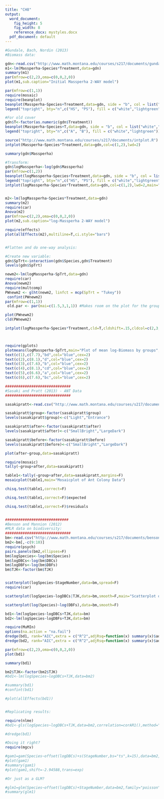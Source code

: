 ```yaml
---
title: "CH8"
output:
  word_document:
    fig_height: 5
    fig_width: 8
    reference_docx: mystyles.docx
  pdf_document: default
---
```


```r



#Gundale, Bach, Nordin (2013)
#Biomass data:

gdn<-read.csv("http://www.math.montana.edu/courses/s217/documents/gundalebachnordin_2.csv")
m1<-lm(Massperha~Species*Treatment,data=gdn)
summary(m1)
par(mfrow=c(2,2),oma=c(0,0,2,0))
plot(m1,sub.caption="Initial Massperha 2-WAY model")

par(mfrow=c(1,1))
require(mosaic)
require(beanplot)
beanplot(Massperha~Species+Treatment,data=gdn, side = "b", col = list("white","lightgreen"),xlab="Treatment",ylab="Biomass")
legend("topright", bty="n",c("HS", "PS"), fill = c("white","lightgreen"))

#For old cover
gdn$T<-factor(as.numeric(gdn$Treatment))
beanplot(Massperha~Species+T,data=gdn, side = "b", col = list("white","lightgreen"),horizontal=T)
legend("topright", bty="n",c("A", "B"), fill = c("white","lightgreen"))

source("http://www.math.montana.edu/courses/s217/documents/intplot.R")
intplot(Massperha~Species*Treatment,data=gdn,col=c(1,2),lwd=2)

summary(gdn$Massperha)

#Transform:
gdn$logMassperha<-log(gdn$Massperha)
par(mfrow=c(1,2))
beanplot(logMassperha~Species+Treatment,data=gdn, side = "b", col = list("white","lightgreen"),xlab="Treatment",ylab="log-Biomass",main="(a)")
legend("topright", bty="n",c("HS", "PS"), fill = c("white","lightgreen"))
intplot(logMassperha~Species*Treatment,data=gdn,col=c(1,2),lwd=2,main="(b)")


m2<-lm(logMassperha~Species*Treatment,data=gdn)
summary(m2)
require(car)
Anova(m2)
par(mfrow=c(2,2),oma=c(0,0,2,0))
plot(m2,sub.caption="log-Massperha 2-WAY model")

require(effects)
plot(allEffects(m2),multiline=T,ci.style="bars")


#Flatten and do one-way analysis:

#Create new variable:
gdn$SpTrt<-interaction(gdn$Species,gdn$Treatment)
levels(gdn$SpTrt)

newm2<-lm(logMassperha~SpTrt,data=gdn)
require(car)
Anova(newm2)
require(multcomp)
PWnewm2 <- glht(newm2, linfct = mcp(SpTrt = "Tukey"))
 confint(PWnewm2)
par(mfrow=c(1,1))
 old.par <- par(mai=c(1.5,3,1,1)) #Makes room on the plot for the group names

plot(PWnewm2)
cld(PWnewm2)
```

```r

intplot(logMassperha~Species*Treatment,cld=T,cldshift=.15,cldcol=c(2,3,4,5,6,8),data=gdn,lwd=2,main="Interaction with CLD from Tukey's HSD on One-Way ANOVA")



require(gplots)
plotmeans(logMassperha~SpTrt,main="Plot of mean log-Biomass by groups",data=gdn,ylab="log-Biomass", mean.labels = T,digits=2 ,barcol="red",col="black")
text(c(1),c(7.7),"bd",col="blue",cex=2)
text(c(2),c(8.1),"d",col="blue",cex=2)
text(c(3),c(7.6),"b",col="blue",cex=2)
text(c(4),c(8.1),"cd",col="blue",cex=2)
text(c(5),c(6.6),"a",col="blue",cex=2)
text(c(6),c(7.6),"bc",col="blue",cex=2)

##############################
#Sasaki and Pratt (2013) - ANT Data
##############################

sasakipratt<-read.csv("http://www.math.montana.edu/courses/s217/documents/sasakipratt.csv")

sasakipratt$group<-factor(sasakipratt$group)
levels(sasakipratt$group)<-c("Light","Entrance")

sasakipratt$after<-factor(sasakipratt$after)
levels(sasakipratt$after)<-c("SmallBright","LargeDark")

sasakipratt$before<-factor(sasakipratt$before)
levels(sasakipratt$before)<-c("SmallBright","LargeDark")

plot(after~group,data=sasakipratt)

require(mosaic)
tally(~group+after,data=sasakipratt)

table1<-tally(~group+after,data=sasakipratt,margins=F)
mosaicplot(table1,main="Mosaicplot of Ant Colony Data")

chisq.test(table1,correct=F)

chisq.test(table1,correct=F)$expected

chisq.test(table1,correct=F)$residuals


#############################
#Benson and Mannion (2012)
#MLR data on biodiversity:
##############################
bm<-read.csv("http://www.math.montana.edu/courses/s217/documents/bensonmanion.csv")
bm2<-bm[,-c(9:10)]
require(psych)
pairs.panels(bm2,ellipses=F)
bm$logSpecies<-log(bm$Species)
bm$logDBCs<-log(bm$DBCs)
bm$logDBFs<-log(bm$DBFs)
bm$TJK<-factor(bm$TJK)


scatterplot(logSpecies~StageNumber,data=bm,spread=F)
require(car)

scatterplot(logSpecies~logDBCs|TJK,data=bm,smooth=F,main="Scatterplot of log-diversity vs log-DBCs by period",lwd=2)

scatterplot(log(Species)~log(DBFs),data=bm,smooth=F)

bd1<-lm(logSpecies~logDBCs+TJK,data=bm)
bd2<-lm(logSpecies~logDBFs+TJK,data=bm)

require(MuMIn)
options(na.action = "na.fail")
dredge(bd1, rank="AIC",extra = c("R^2",adjRsq=function(x) summary(x)$adj.r.squared))
dredge(bd2, rank="AIC",extra = c("R^2",adjRsq=function(x) summary(x)$adj.r.squared))

par(mfrow=c(2,2),oma=c(0,0,2,0))
plot(bd1)

summary(bd1)

bm2$TJK<-factor(bm2$TJK)
#bd1<-lm(logSpecies~logDBCs+TJK,data=bm2)

#summary(bd1)
#confint(bd1)

#plot(allEffects(bd1))


#Replicating results:

require(nlme)
#bd1<-gls(logSpecies~logDBCs+TJK,data=bm2,correlation=corAR1(),method="ML")

#dredge(bd1)

#Doing it right?
require(mgcv)

#gam1=gam(Species~offset(logDBCs)+s(StageNumber,bs="ts",k=15),data=bm2,family="poisson")
#plot(gam1)
#summary(gam1)
#plot(gam1,shift=-2.94588,trans=exp)

#Or just as a GLM?

#glm1=glm(Species~offset(logDBCs)+StageNumber,data=bm2,family="poisson")
#summary(glm1)

```
